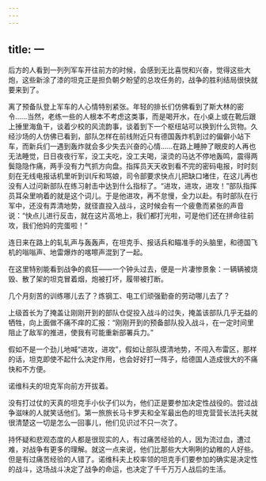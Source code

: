 ```yaml
---
---
---
```

title: 一
---



后方的人看到一列列军车开往前方的时候，会感到无比喜悦和兴奋，觉得这些大炮，这些新涂了漆的坦克正是担负朝夕盼望的总攻任务的，战争的胜利结局很快就要来到了。

离了预备队登上军车的人心情特别紧张。年轻的排长们仿佛看到了斯大林的密令……当然，老练一些的人根本不考虑这类事，而是喝开水，在小桌上或在靴后跟上捶里海鱼干，谈着少校的风流韵事，谈着到下一个枢纽站可以换到什么货物。久经沙场的人仿佛已看到，部队怎样在前线附近只有德国轰炸机到过的偏僻小站下车，而新兵们一遇到轰炸就会多少失去兴奋的心情……在路上睡肿了眼皮的人再也无法睡觉，日日夜夜行军，没工夫吃，没工夫喝，滚烫的马达不停地轰鸣，震得两鬓隐隐作痛，两手没有力气抓方向盘。指挥员天天收到看不完的密码电报，时时刻刻在无线电报话机里听到训斥和骂娘，司令部要求快点儿把缺口堵住，在这儿再也没有人过问新部队在练习射击中达到什么指标了。“进攻，进攻，进攻！”部队指挥员耳朵里响着的就是这个词儿。于是他进攻，再不怠慢，全力以赴。有时部队在行军中，还没有弄清地势，就径直投入战斗，这时候会有一个疲惫而紧张的声音说：“快点儿进行反击，就在这片高地上，我们都打光啦，可是他们还在拼命往前攻，我们他妈的完蛋啦！”

连日来在路上的轧轧声与轰轰声，在坦克手、报话兵和瞄准手的头脑里，和德国飞机的嗡嗡声、地雷爆炸的喀嚓声混到了一起。

在这里特别能看到战争的疯狂——一个钟头过去，便是一片凄惨景象：一辆辆被烧毁、散了架的坦克冒着烟，炮被打坏，履带被打断。

几个月刻苦的训练哪儿去了？炼钢工、电工们顽强勤奋的劳动哪儿去了？

上级首长为了掩盖让刚刚开到的部队仓促投入战斗的过失，掩盖该部队几乎无益的牺牲，向上面做不痛不痒的汇报：“刚刚开到的预备部队投入战斗，在一定时间里阻止了敌军的推进，使我有可能重新部署兵力。”

假如不是一个劲儿地喊“进攻，进攻”，假如让部队摸清地势，不闯入布雷区，那样的话，坦克即使不起什么决定作用，也会好好打一阵子，给德国人造成很大的不痛快和不方便。

诺维科夫的坦克军向前方开拔着。

没有打过仗的天真的坦克手小伙子们以为，他们正是要参加决定性战役的。尝过战争滋味的人就笑话他们。第一旅旅长马卡罗夫和全军最出色的坦克营营长法托夫就很清楚这一切是怎么一回事儿，他们见识过不只一次了。

持怀疑和悲观态度的人都是很现实的人，有过痛苦经验的人，因为流过血，遭过难，对战争有更多的理解。就这一点来说，他们比那些大大咧咧的幼稚的人好些。但是有过痛苦经验的人错了。诺维科夫上校率领的坦克手们要参加的确实是决定性的战斗，这场战斗决定了战争的命运，也决定了千千万万人战后的生活。
